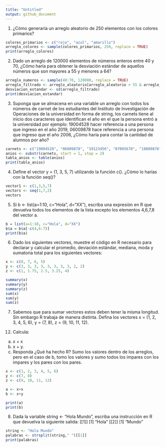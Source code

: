 ```yaml
---
title: "Untitled"
output: github_document
---
```



1. ¿Cómo generaría un arreglo aleatorio de 250 elementos con los
colores primarios?

```R
colores_primarios <- c("rojo", "azul", "amarillo")
arreglo_colores <- sample(colores_primarios, 250, replace = TRUE)
print(arreglo_colores)
```


2. Dado un arreglo de 120000 elementos de números enteros entre
40 y 70, ¿Cómo haría para obtener la desviación estándar de
aquellos números que son mayores a 55 y menores a 64?

```r
arreglo_numeros <- sample(40:70, 120000, replace = TRUE)
arreglo_filtrado <- arreglo_aleatorio[arreglo_aleatorio > 55 & arreglo_aleatorio < 64]
desviacion_estandar <- sd(arreglo_filtrado)
print(desviacion_estandar)
```


3. Suponga que se almacena en una variable un arreglo con todos los números de carnet de los estudiantes del Instituto de
Investigación de Operaciones de la universidad en forma de string, los carnets tiene al inicio dos caracteres que identifican el año en el que la persona entró a la universidad
por ejemplo: 19004528 hacer referencia a una persona que ingreso en el año 2019, 06009878 hace referencia a una persona que ingreso que el año 2006, ¿Cómo haría para contar la cantidad
de alumnos por año?

```r
carnets <- c("19004528", "06009878", "19123456", "07005678", "18009876")
anios <- substr(carnets, start = 1, stop = 2)
tabla_anios <- table(anios)
print(tabla_anios)
```


4. Define el vector y = (1, 3, 5, 7) utilizando la función c().
¿Cómo lo harías con la función seq()?

```R
vector1 <- c(1,3,5,7)
vectors <- seq(1,7,2)
vectors
```


5. Si b <- list(a=1:10, c="Hola", d="XX"), escriba una expresión
en R que devuelva todos los elementos de la lista excepto los
elementos 4,6,7,8 del vector a.

```R
b = list(a=1:10, c="Hola", d="XX")
b$a = b$a[-c(4,6:7)]
print(b$a)
```

6. Dado los siguientes vectores, muestre el código en R necesario para declarar y calcular el promedio, deviación estándar,
mediana, moda y sumatoria total para los siguientes vectores:

```r
x <- c(8, 7, 6, 5)
y <- c(3, 3, 3, 3, 3, 3, 3, 3, 2, 2)
z <- c(1, 1.75, 2.5, 3.25, 4)

summary(x)
summary(y)
summary(z)
sum(x)
sum(y)
sum(z)
```

7. Sabemos que para sumar vectores estos deben tener la misma
longitud. Sin embargo R trabaja de manera distinta. Defina los
vectores x = (1, 2, 3, 4, 5, 6), y = (7, 8), z = (9, 10, 11, 12).

12) Calcula:
a. x + x
b. x + y.
c. Responda ¿Qué ha hecho R?
Sumo los valores dentro de los arreglos, pero en el caso de b, tomo los valores y sumo todos los impares con los impares
y los pares con los pares.

```R
x <- c(1, 2, 3, 4, 5, 6) 
y <- c(7, 8) 
z <- c(9, 10, 11, 12)

a <- x+x 
b <- x+y

print(a)
print(b)
```

8. Dada la variable string <- "Hola Mundo", escriba una instrucción
en R que devuelva la siguiente salida:
[[1]]
[1] "Hola"
[[2]]
[1] "Mundo"

```r
string <- "Hola Mundo"
palabras <- strsplit(string," ")[[1]]
print(palabras)
```
